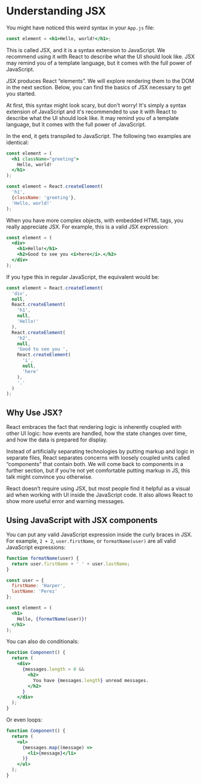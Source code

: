 # Understanding JSX

You might have noticed this weird syntax in your `App.js` file:

```jsx
const element = <h1>Hello, world!</h1>;
```

This is called JSX, and it is a syntax extension to JavaScript. We recommend using it with React to describe what the UI should look like. JSX may remind you of a template language, but it comes with the full power of JavaScript.

JSX produces React “elements”. We will explore rendering them to the DOM in the next section. Below, you can find the basics of JSX necessary to get you started.

At first, this syntax might look scary, but don't worry! It's simply a syntax extension of JavaScript and it's recommended to use it with React to describe what the UI should look like. It may remind you of a template language, but it comes with the full power of JavaScript.

In the end, it gets transpiled to JavaScript. The following two examples are identical:

```jsx
const element = (
  <h1 className="greeting">
    Hello, world!
  </h1>
);
```

```jsx
const element = React.createElement(
  'h1',
  {className: 'greeting'},
  'Hello, world!'
);
```

When you have more complex objects, with embedded HTML tags, you really appreciate JSX. For example, this is a valid JSX expression:

```jsx
const element = (
  <div>
    <h1>Hello!</h1>
    <h2>Good to see you <i>here</i>.</h2>
  </div>
);
```

If you type this in regular JavaScript, the equivalent would be:

```jsx
const element = React.createElement(
  'div',
  null,
  React.createElement(
    'h1',
    null,
    'Hello!'
  ),
  React.createElement(
    'h2',
    null,
    'Good to see you ',
    React.createElement(
      'i',
      null,
      'here'
    ),
    '.'
  )
);
```

## Why Use JSX?

React embraces the fact that rendering logic is inherently coupled with other UI logic: how events are handled, how the state changes over time, and how the data is prepared for display.

Instead of artificially separating technologies by putting markup and logic in separate files, React separates concerns with loosely coupled units called “components” that contain both. We will come back to components in a further section, but if you’re not yet comfortable putting markup in JS, this talk might convince you otherwise.

React doesn’t require using JSX, but most people find it helpful as a visual aid when working with UI inside the JavaScript code. It also allows React to show more useful error and warning messages.

## Using JavaScript with JSX components

You can put any valid JavaScript expression inside the curly braces in JSX. For example, `2 + 2`, `user.firstName`, or `formatName(user)` are all valid JavaScript expressions:

```jsx
function formatName(user) {
  return user.firstName + ' ' + user.lastName;
}

const user = {
  firstName: 'Harper',
  lastName: 'Perez'
};

const element = (
  <h1>
    Hello, {formatName(user)}!
  </h1>
);
```

You can also do conditionals:

```jsx
function Component() {
  return (
    <div>
      {messages.length > 0 &&
        <h2>
          You have {messages.length} unread messages.
        </h2>
      }
    </div>
  );
}
```

Or even loops:

```jsx
function Component() {
  return (
    <ul>
      {messages.map((message) =>
        <li>{message}</li>
      )}
    </ul>
  );
}
```